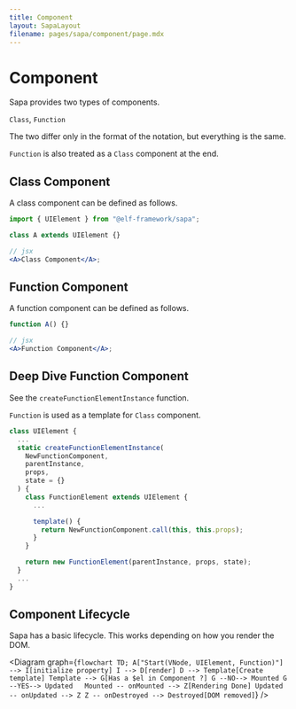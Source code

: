 ```yaml
---
title: Component
layout: SapaLayout
filename: pages/sapa/component/page.mdx
---
```



# Component

Sapa provides two types of components.

`Class`, `Function`

The two differ only in the format of the notation, but everything is the same.

`Function` is also treated as a `Class` component at the end.

## Class Component

A class component can be defined as follows.

```jsx
import { UIElement } from "@elf-framework/sapa";

class A extends UIElement {}

// jsx
<A>Class Component</A>;
```

## Function Component

A function component can be defined as follows.

```jsx
function A() {}

// jsx
<A>Function Component</A>;
```

## Deep Dive Function Component

See the `createFunctionElementInstance` function.

`Function` is used as a template for `Class` component.

```js
class UIElement {
  ...
  static createFunctionElementInstance(
    NewFunctionComponent,
    parentInstance,
    props,
    state = {}
  ) {
    class FunctionElement extends UIElement {
      ...

      template() {
        return NewFunctionComponent.call(this, this.props);
      }
    }

    return new FunctionElement(parentInstance, props, state);
  }
  ...
}
```

## Component Lifecycle

Sapa has a basic lifecycle. This works depending on how you render the DOM.

<Diagram
  graph={`
flowchart TD;
  A["Start(VNode, UIElement, Function)"] --> I[initialize property]
  I --> D[render]
  D --> Template[Create template]
  Template --> G[Has a $el in Component ?]
  G --NO--> Mounted
  G --YES--> Updated  
  Mounted -- onMounted --> Z[Rendering Done]
  Updated -- onUpdated --> Z
  Z -- onDestroyed --> Destroyed[DOM removed]
`}
/>
